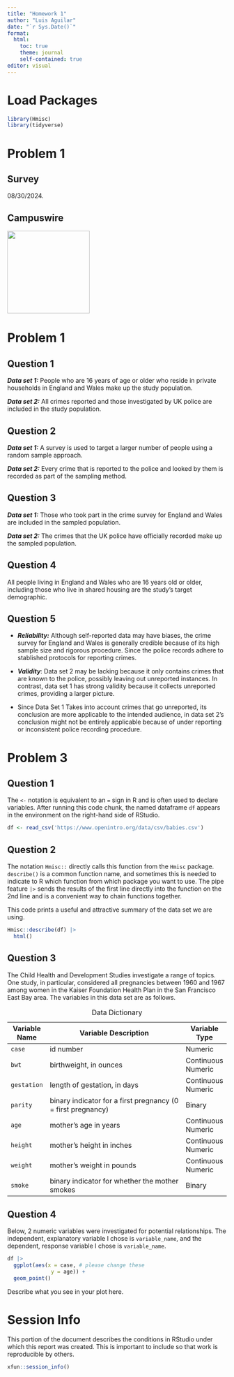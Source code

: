 ```yaml
---
title: "Homework 1"
author: "Luis Aguilar"
date: "`r Sys.Date()`"
format: 
  html:
    toc: true
    theme: journal
    self-contained: true
editor: visual
---
```


# Load Packages

```r
library(Hmisc)
library(tidyverse)
```

# Problem 1

## Survey

08/30/2024.

## Campuswire

![](images/WhatsApp%20Image%202024-08-30%20at%2010.11.44_bc0b7fa2.jpg){width="189"}

# Problem 1

## Question 1

***Data set 1:*** People who are 16 years of age or older who reside in private households in England and Wales make up the study population.

***Data set 2:*** All crimes reported and those investigated by UK police are included in the study population.

## Question 2

***Data set 1:*** A survey is used to target a larger number of people using a random sample approach.

***Data set 2:*** Every crime that is reported to the police and looked by them is recorded as part of the sampling method.

## Question 3

***Data set 1:*** Those who took part in the crime survey for England and Wales are included in the sampled population.

***Data set 2:*** The crimes that the UK police have officially recorded make up the sampled population.

## Question 4

All people living in England and Wales who are 16 years old or older, including those who live in shared housing are the study's target demographic.

## Question 5

-   ***Reliability:*** Although self-reported data may have biases, the crime survey for England and Wales is generally credible because of its high sample size and rigorous procedure. Since the police records adhere to stablished protocols for reporting crimes.

-   ***Validity***: Data set 2 may be lacking because it only contains crimes that are known to the police, possibly leaving out unreported instances. In contrast, data set 1 has strong validity because it collects unreported crimes, providing a larger picture.

-   Since Data Set 1 Takes into account crimes that go unreported, its conclusion are more applicable to the intended audience, in data set 2's conclusion might not be entirely applicable because of under reporting or inconsistent police recording procedure.

# Problem 3

## Question 1

The `<-` notation is equivalent to an `=` sign in R and is often used to declare variables. After running this code chunk, the named dataframe `df` appears in the environment on the right-hand side of RStudio.

```r
df <- read_csv('https://www.openintro.org/data/csv/babies.csv')
```

## Question 2

The notation `Hmisc::` directly calls this function from the `Hmisc` package. `describe()` is a common function name, and sometimes this is needed to indicate to R which function from which package you want to use. The pipe feature `|>` sends the results of the first line directly into the function on the 2nd line and is a convenient way to chain functions together.

This code prints a useful and attractive summary of the data set we are using.

```r
Hmisc::describe(df) |> 
  html()
```

## Question 3

The Child Health and Development Studies investigate a range of topics. One study, in particular, considered all pregnancies between 1960 and 1967 among women in the Kaiser Foundation Health Plan in the San Francisco East Bay area. The variables in this data set are as follows.

| Variable Name | Variable Description                                         | Variable Type      |
|---------------|--------------------------------------------------------------|--------------------|
| `case`        | id number                                                    | Numeric            |
| `bwt`         | birthweight, in ounces                                       | Continuous Numeric |
| `gestation`   | length of gestation, in days                                 | Continuous Numeric |
| `parity`      | binary indicator for a first pregnancy (0 = first pregnancy) | Binary             |
| `age`         | mother's age in years                                        | Continuous Numeric |
| `height`      | mother's height in inches                                    | Continuous Numeric |
| `weight`      | mother's weight in pounds                                    | Continuous Numeric |
| `smoke`       | binary indicator for whether the mother smokes               | Binary             |

: Data Dictionary

## Question 4

Below, 2 numeric variables were investigated for potential relationships. The independent, explanatory variable I chose is `variable_name`, and the dependent, response variable I chose is `variable_name`.

```r
df |>
  ggplot(aes(x = case, # please change these
              y = age)) + 
  geom_point()
```

Describe what you see in your plot here.

# Session Info

This portion of the document describes the conditions in RStudio under which this report was created. This is important to include so that work is reproducible by others.

```r
xfun::session_info()
```
